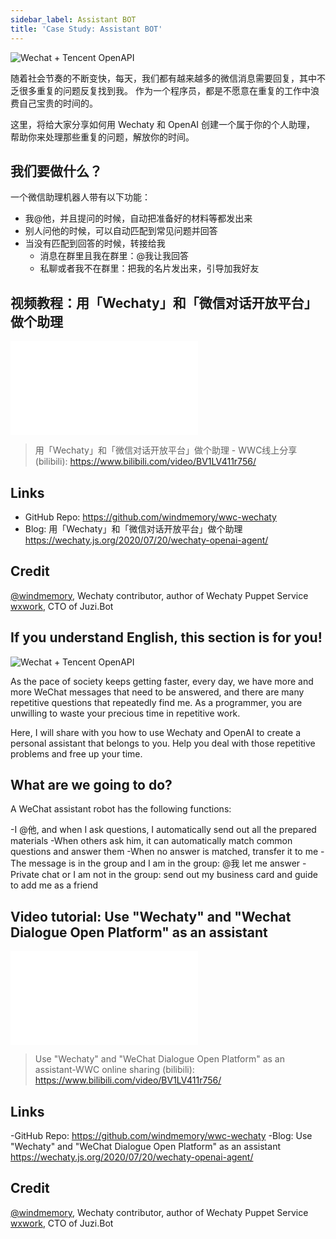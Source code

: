 ```yaml
---
sidebar_label: Assistant BOT
title: 'Case Study: Assistant BOT'
---
```


[wechaty_openai_image]: https://wechaty.js.org/assets/2020/wechaty-weixin-openai/teaser-image.png
![Wechat + Tencent OpenAPI][wechaty_openai_image]

随着社会节奏的不断变快，每天，我们都有越来越多的微信消息需要回复，其中不乏很多重复的问题反复找到我。
作为一个程序员，都是不愿意在重复的工作中浪费自己宝贵的时间的。

这里，将给大家分享如何用 Wechaty 和 OpenAI 创建一个属于你的个人助理，
帮助你来处理那些重复的问题，解放你的时间。

## 我们要做什么？

一个微信助理机器人带有以下功能：

- 我@他，并且提问的时候，自动把准备好的材料等都发出来
- 别人问他的时候，可以自动匹配到常见问题并回答
- 当没有匹配到回答的时候，转接给我
  - 消息在群里且我在群里：@我让我回答
  - 私聊或者我不在群里：把我的名片发出来，引导加我好友

## 视频教程：用「Wechaty」和「微信对话开放平台」做个助理

<div style={{
    position: 'relative',
    paddingBottom: '70%',
    paddingTop:'30px',
    height:0,
    overflow:'hidden',
  }}>
  <iframe
    src='//www.youtube.com/embed/PYFg8wYZbvI'
    allowFullScreen
    webkitallowfullscreen="true"
    frameBorder="0"
    style={{
      position: 'absolute',
      top:0,
      left:0,
      width:'100%',
      height:'100%',
    }}
  >
  </iframe>
</div>

> 用「Wechaty」和「微信对话开放平台」做个助理 - WWC线上分享 (bilibili):
  <https://www.bilibili.com/video/BV1LV411r756/>

## Links

- GitHub Repo:
  <https://github.com/windmemory/wwc-wechaty>
- Blog: 用「Wechaty」和「微信对话开放平台」做个助理
  <https://wechaty.js.org/2020/07/20/wechaty-openai-agent/>

## Credit

[@windmemory](https://wechaty.js.org/contributors/windmdmory/),
Wechaty contributor,
author of Wechaty Puppet Service [wxwork](../puppet-services/wxwork.md),
CTO of Juzi.Bot

## If you understand English, this section is for you!

[wechaty_openai_image]: https://wechaty.js.org/assets/2020/wechaty-weixin-openai/teaser-image.png
![Wechat + Tencent OpenAPI][wechaty_openai_image]

As the pace of society keeps getting faster, every day, we have more and more WeChat messages that need to be answered, and there are many repetitive questions that repeatedly find me.
As a programmer, you are unwilling to waste your precious time in repetitive work.

Here, I will share with you how to use Wechaty and OpenAI to create a personal assistant that belongs to you.
Help you deal with those repetitive problems and free up your time.

## What are we going to do?

A WeChat assistant robot has the following functions:

-I @他, and when I ask questions, I automatically send out all the prepared materials
-When others ask him, it can automatically match common questions and answer them
-When no answer is matched, transfer it to me
  -The message is in the group and I am in the group: @我 let me answer
  -Private chat or I am not in the group: send out my business card and guide to add me as a friend

## Video tutorial: Use "Wechaty" and "Wechat Dialogue Open Platform" as an assistant

<div style={{
    position:'relative',
    paddingBottom: '70%',
    paddingTop:'30px',
    height:0,
    overflow:'hidden',
  }}>
  <iframe
    src='//www.youtube.com/embed/PYFg8wYZbvI'
    allowFullScreen
    webkitallowfullscreen="true"
    frameBorder="0"
    style={{
      position:'absolute',
      top:0,
      left:0,
      width:'100%',
      height:'100%',
    }}
  >
  </iframe>
</div>

> Use "Wechaty" and "WeChat Dialogue Open Platform" as an assistant-WWC online sharing (bilibili):
  <https://www.bilibili.com/video/BV1LV411r756/>

## Links

-GitHub Repo:
  <https://github.com/windmemory/wwc-wechaty>
-Blog: Use "Wechaty" and "WeChat Dialogue Open Platform" as an assistant
  <https://wechaty.js.org/2020/07/20/wechaty-openai-agent/>

## Credit

[@windmemory](https://wechaty.js.org/contributors/windmdmory/),
Wechaty contributor,
author of Wechaty Puppet Service [wxwork](../puppet-services/wxwork.md),
CTO of Juzi.Bot 